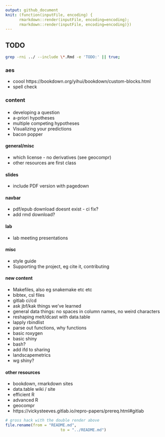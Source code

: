 ```yaml
---
output: github_document
knit: (function(inputFile, encoding) { 
      rmarkdown::render(inputFile, encoding=encoding);
      rmarkdown::render(inputFile, encoding=encoding)})
---
```



## TODO
```bash
grep -rni ../ --include \*.Rmd -e 'TODO:' || true;
```

### aes
* coool https://bookdown.org/yihui/bookdown/custom-blocks.html
* spell check

### content

#### 
* developing a question
* a-priori hypotheses
* multiple competing hypotheses
* Visualizing your predictions
* bacon popper


#### general/misc
* which license - no derivatives (see geocompr)
* other resources are first class


#### slides
* include PDF version with pagedown

#### navbar
* pdf/epub download doesnt exist - ci fix?
* add rmd download?

#### lab
* lab meeting presentations

#### misc
* style guide
* Supporting the project, eg cite it, contributing

#### new content
* Makefiles, also eg snakemake etc etc 
* bibtex, csl files
* gitlab ci/cd
* ask jbf/kak things we've learned
* general data things: no spaces in column names, no weird characters
* reshaping melt/dcast with data.table
* lapply rbindlist
* parse out functions, why functions
* basic roxygen
* basic shiny
* bash?
* add ifd to sharing
* landscapemetrics
* wg shiny?


#### other resources
* bookdown, rmarkdown sites
* data.table wiki / site
* efficient R
* advanced R
* geocompr
* https://vickysteeves.gitlab.io/repro-papers/prereq.html#gitlab



```r
# gross hack with the double render above
file.rename(from = "README.md",
						to = "../README.md")
```
